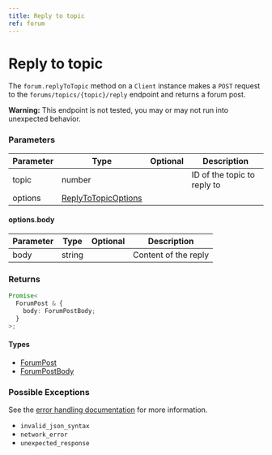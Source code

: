 ```yaml
---
title: Reply to topic
ref: forum
---
```


# Reply to topic

The `forum.replyToTopic` method on a `Client` instance makes a `POST` request to the `forums/topics/{topic}/reply` endpoint and returns a forum post.

**Warning:** This endpoint is not tested, you may or may not run into unexpected behavior.

### Parameters

| Parameter | Type                                                      | Optional | Description                 |
| --------- | --------------------------------------------------------- | -------- | --------------------------- |
| topic     | number                                                    |          | ID of the topic to reply to |
| options   | [ReplyToTopicOptions](/references/reply-to-topic-options) |          |                             |

#### options.body

| Parameter | Type   | Optional | Description          |
| --------- | ------ | -------- | -------------------- |
| body      | string |          | Content of the reply |

### Returns

```ts
Promise<
  ForumPost & {
    body: ForumPostBody;
  }
>;
```

#### Types

- [ForumPost](/references/forum-post)
- [ForumPostBody](/references/forum-post-body)

### Possible Exceptions

See the [error handling documentation](/extras/error-handling) for more information.

- `invalid_json_syntax`
- `network_error`
- `unexpected_response`
